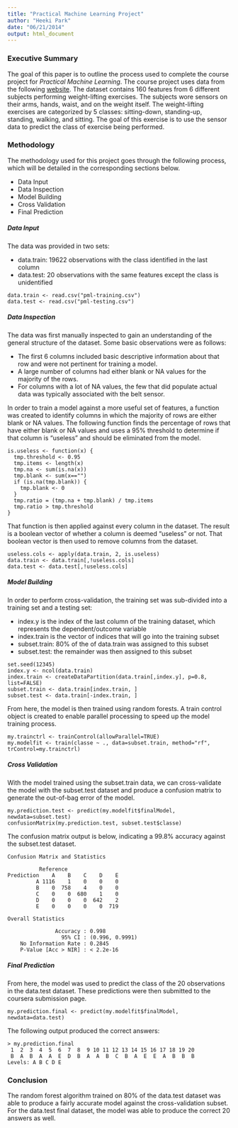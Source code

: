 ```yaml
---
title: "Practical Machine Learning Project"
author: "Heeki Park"
date: "06/21/2014"
output: html_document
---
```



### Executive Summary
The goal of this paper is to outline the process used to complete the course project for *Practical Machine Learning*.
The course project uses data from the following [website](http://groupware.les.inf.puc-rio.br/har). The dataset contains 160 features from
6 different subjects performing weight-lifting exercises. The subjects wore sensors on their arms, hands, waist, and on the weight itself.
The weight-lifting exercises are categorized by 5 classes: sitting-down, standing-up, standing, walking, and sitting. The goal of this exercise is to use the sensor data to predict the class of exercise being performed.

### Methodology
The methodology used for this project goes through the following process, which will be detailed in the corresponding sections below.

- Data Input
- Data Inspection
- Model Building
- Cross Validation
- Final Prediction


##### Data Input
The data was provided in two sets:

- data.train: 19622 observations with the class identified in the last column
- data.test: 20 observations with the same features except the class is unidentified

```
data.train <- read.csv("pml-training.csv")
data.test <- read.csv("pml-testing.csv")
```

##### Data Inspection
The data was first manually inspected to gain an understanding of the general structure of the dataset. Some basic observations were as follows:

- The first 6 columns included basic descriptive information about that row and were not pertinent for training a model.
- A large number of columns had either blank or NA values for the majority of the rows.
- For columns with a lot of NA values, the few that did populate actual data was typically associated with the belt sensor.

In order to train a model against a more useful set of features, a function was created to identify columns in which the majority of rows are either blank or NA values. The following function finds the percentage of rows that have either blank or NA values and uses a 95% threshold to determine if that column is "useless" and should be eliminated from the model.

```
is.useless <- function(x) {
  tmp.threshold <- 0.95
  tmp.items <- length(x)
  tmp.na <- sum(is.na(x))
  tmp.blank <- sum(x=="")
  if (is.na(tmp.blank)) {
    tmp.blank <- 0
  }
  tmp.ratio = (tmp.na + tmp.blank) / tmp.items
  tmp.ratio > tmp.threshold
}
```

That function is then applied against every column in the dataset. The result is a boolean vector of whether a column is deemed "useless"
or not. That boolean vector is then used to remove columns from the dataset.

```
useless.cols <- apply(data.train, 2, is.useless)
data.train <- data.train[,!useless.cols]
data.test <- data.test[,!useless.cols]
```

##### Model Building
In order to perform cross-validation, the training set was sub-divided into a training set and a testing set:

- index.y is the index of the last column of the training dataset, which represents the dependent/outcome variable
- index.train is the vector of indices that will go into the training subset
- subset.train: 80% of the of data.train was assigned to this subset
- subset.test: the remainder was then assigned to this subset

```
set.seed(12345)
index.y <- ncol(data.train)
index.train <- createDataPartition(data.train[,index.y], p=0.8, list=FALSE)
subset.train <- data.train[index.train, ]
subset.test <- data.train[-index.train, ]
```

From here, the model is then trained using random forests. A train control object is created to enable parallel processing
to speed up the model training process.

```
my.trainctrl <- trainControl(allowParallel=TRUE)
my.modelfit <- train(classe ~ ., data=subset.train, method="rf", trControl=my.trainctrl)
```

##### Cross Validation
With the model trained using the subset.train data, we can cross-validate the model with the subset.test dataset and
produce a confusion matrix to generate the out-of-bag error of the model.

```
my.prediction.test <- predict(my.modelfit$finalModel, newdata=subset.test)
confusionMatrix(my.prediction.test, subset.test$classe)
```

The confusion matrix output is below, indicating a 99.8% accuracy against the subset.test dataset.

```
Confusion Matrix and Statistics

          Reference
Prediction    A    B    C    D    E
         A 1116    1    0    0    0
         B    0  758    4    0    0
         C    0    0  680    1    0
         D    0    0    0  642    2
         E    0    0    0    0  719

Overall Statistics
                                         
               Accuracy : 0.998          
                 95% CI : (0.996, 0.9991)
    No Information Rate : 0.2845         
    P-Value [Acc > NIR] : < 2.2e-16 
```

##### Final Prediction
From here, the model was used to predict the class of the 20 observations in the data.test dataset. These predictions were then
submitted to the coursera submission page.

```
my.prediction.final <- predict(my.modelfit$finalModel, newdata=data.test)
```

The following output produced the correct answers:

```
> my.prediction.final
 1  2  3  4  5  6  7  8  9 10 11 12 13 14 15 16 17 18 19 20 
 B  A  B  A  A  E  D  B  A  A  B  C  B  A  E  E  A  B  B  B 
Levels: A B C D E
```

### Conclusion
The random forest algorithm trained on 80% of the data.test dataset was able to produce a fairly accurate model against the
cross-validation subset. For the data.test final dataset, the model was able to produce the correct 20 answers as well.
